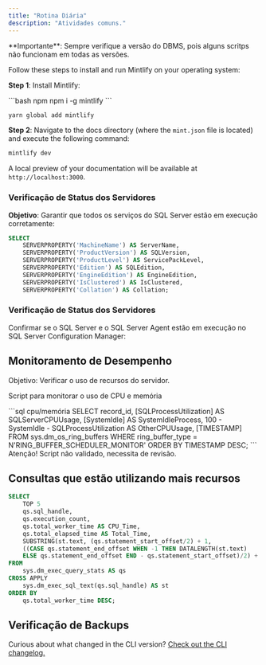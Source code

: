 ```yaml
---
title: "Rotina Diária"
description: "Atividades comuns."
---
```


<Info>
  **Importante**: Sempre verifique a versão do DBMS, pois alguns scritps não funcionam em todas as versões.
</Info>

Follow these steps to install and run Mintlify on your operating system:

**Step 1**: Install Mintlify:

<CodeGroup>
  ```bash npm
  npm i -g mintlify
  ```

  ```bash yarn
  yarn global add mintlify
  ```
</CodeGroup>

**Step 2**: Navigate to the docs directory (where the `mint.json` file is located) and execute the following command:

```bash
mintlify dev
```

A local preview of your documentation will be available at `http://localhost:3000`.

### **Verificação de Status dos Servidores**

&#x20;**Objetivo**: Garantir que todos os serviços do SQL Server estão em execução corretamente:

```sql
SELECT 
    SERVERPROPERTY('MachineName') AS ServerName,
    SERVERPROPERTY('ProductVersion') AS SQLVersion,
    SERVERPROPERTY('ProductLevel') AS ServicePackLevel,
    SERVERPROPERTY('Edition') AS SQLEdition,
    SERVERPROPERTY('EngineEdition') AS EngineEdition,
    SERVERPROPERTY('IsClustered') AS IsClustered,
    SERVERPROPERTY('Collation') AS Collation;
```



### **Verificação de Status dos Servidores**

Confirmar se o SQL Server e o SQL Server Agent estão em execução no SQL Server Configuration Manager:

## **Monitoramento de Desempenho**

Objetivo: Verificar o uso de recursos do servidor.&#x20;

Script para monitorar o uso de CPU e memória

<CodeGroup>
  ```sql cpu/memória
  SELECT 
      record_id, 
      [SQLProcessUtilization] AS SQLServerCPUUsage, 
      [SystemIdle] AS SystemIdleProcess,
      100 - SystemIdle - SQLProcessUtilization AS OtherCPUUsage,
      [TIMESTAMP]
  FROM 
      sys.dm_os_ring_buffers
  WHERE 
      ring_buffer_type = N'RING_BUFFER_SCHEDULER_MONITOR'
  ORDER BY 
      TIMESTAMP DESC;
  ```
</CodeGroup>

<Tip>
  Atenção! Script não validado, necessita de revisão.
</Tip>

## Consultas que estão utilizando mais recursos



```sql resources.sql
SELECT 
    TOP 5 
    qs.sql_handle, 
    qs.execution_count,
    qs.total_worker_time AS CPU_Time, 
    qs.total_elapsed_time AS Total_Time,
    SUBSTRING(st.text, (qs.statement_start_offset/2) + 1, 
    ((CASE qs.statement_end_offset WHEN -1 THEN DATALENGTH(st.text) 
    ELSE qs.statement_end_offset END - qs.statement_start_offset)/2) + 1) AS query_text
FROM 
    sys.dm_exec_query_stats AS qs
CROSS APPLY 
    sys.dm_exec_sql_text(qs.sql_handle) AS st
ORDER BY 
    qs.total_worker_time DESC;
```



## Verificação de Backups

<AccordionGroup>
  <Accordion title="Backups realizados" />

  <Accordion title="Integridados dos backups" />
</AccordionGroup>

Curious about what changed in the CLI version? [Check out the CLI changelog.](https://www.npmjs.com/package/mintlify?activeTab=versions)